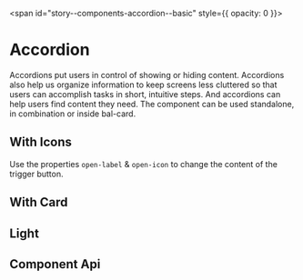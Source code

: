 
<span id="story--components-accordion--basic" style={{ opacity: 0 }}></span>

# Accordion

Accordions put users in control of showing or hiding content. Accordions also help us organize information to keep screens less cluttered so that users can accomplish tasks in short, intuitive steps. And accordions can help users find content they need. The component can be used standalone, in combination or inside bal-card.

<Canvas>
  <Story id="components-accordion--basic" />
</Canvas>

## With Icons

Use the properties `open-label` & `open-icon` to change the content of the trigger button.

<Canvas>
  <Story id="components-accordion--with-icons" />
</Canvas>

## With Card

<Canvas>
  <Story id="components-accordion--with-card" />
</Canvas>

## Light

<Canvas>
  <Story id="components-accordion--light" />
</Canvas>

## Component Api

<Description markdown={readme} />

<br />


<Description markdown={testing} />

<bal-doc-github link="/components/bal-accordion/stories/bal-accordion.docs.mdx"></bal-doc-github>
